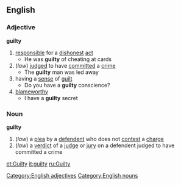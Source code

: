 ==English==
===Adjective===
'''guilty'''
#[[responsible]] for a [[dishonest]] [[act]]
#* He was '''guilty''' of cheating at cards
#(''law'') [[judged]] to have [[committed]] a [[crime]]
#* The '''guilty''' man was led away
#having a [[sense]] of [[guilt]]
#* Do you have a '''guilty''' conscience?
#[[blameworthy]]
#* I have a '''guilty''' secret
===Noun===
'''guilty'''
#(''law'') a [[plea]] by a [[defendent]] who does not [[contest]] a [[charge]]
#(''law'') a [[verdict]] of a [[judge]] or [[jury]] on a defendent judged to have committed a crime
[[Category:English adjectives]]
[[Category:English nouns]]

[[et:Guilty]]
[[it:guilty]]
[[ru:Guilty]]